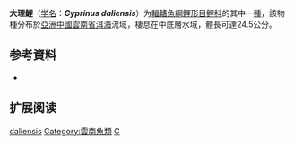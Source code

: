 {{Speciesbox
| name = 大理鯉
| status = NE
| status_system = IUCN3.1
| image = 
| genus = Cyprinus
| species = daliensis
| authority = Chen & Huang, 1977
| synonyms = *''Cyprinus yunnanensis daliensis''<br /><small>Chen & Huang, 1977</small>
}}

'''大理鯉'''（[[学名|学名]]：'''''Cyprinus daliensis'''''）为[[輻鰭魚綱|輻鰭魚綱]][[鯉形目|鯉形目]][[鲤科|鲤科]]的其中一[[種|種]]，該物種分布於[[亞洲|亞洲]][[中國|中國]][[雲南省|雲南省]][[洱海|洱海]]流域，棲息在中底層水域，體長可達24.5公分。

== 参考資料 ==
*{{FishBase_species|genus=Cyprinus|species=daliensis|year=2012|month=1}}

== 扩展阅读 ==
{{refbegin}}
{{wikispecies-inline|Cyprinus daliensis|大理鯉}}
{{refend}}
{{Taxonbar|from=Q1104978}}

[[Category:鲤属|daliensis]]
[[Category:雲南魚類|Category:雲南魚類]]
[[Category:1977年描述的魚類|C]]


{{鯉形目小作品}}